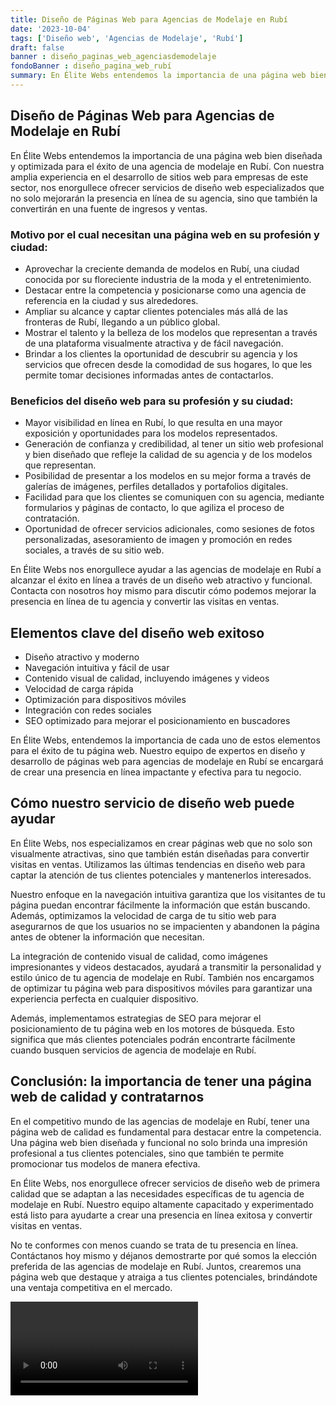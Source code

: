 ```yaml
---
title: Diseño de Páginas Web para Agencias de Modelaje en Rubí
date: '2023-10-04'
tags: ['Diseño web', 'Agencias de Modelaje', 'Rubí']
draft: false
banner : diseño_paginas_web_agenciasdemodelaje
fondoBanner : diseño_pagina_web_rubí
summary: En Élite Webs entendemos la importancia de una página web bien diseñada y optimizada para el éxito de una agencia de modelaje en Rubí. Con nuestra amplia experiencia en el desarrollo de sitios web para empresas de este sector, nos enorgullece ofrecer servicios de diseño web especializados que no solo mejorarán la presencia en línea de su agencia, sino que también la convertirán en una fuente de ingresos y ventas.
---
```


## Diseño de Páginas Web para Agencias de Modelaje en Rubí

En Élite Webs entendemos la importancia de una página web bien diseñada y optimizada para el éxito de una agencia de modelaje en Rubí. Con nuestra amplia experiencia en el desarrollo de sitios web para empresas de este sector, nos enorgullece ofrecer servicios de diseño web especializados que no solo mejorarán la presencia en línea de su agencia, sino que también la convertirán en una fuente de ingresos y ventas.

### Motivo por el cual necesitan una página web en su profesión y ciudad:

- Aprovechar la creciente demanda de modelos en Rubí, una ciudad conocida por su floreciente industria de la moda y el entretenimiento.
- Destacar entre la competencia y posicionarse como una agencia de referencia en la ciudad y sus alrededores.
- Ampliar su alcance y captar clientes potenciales más allá de las fronteras de Rubí, llegando a un público global.
- Mostrar el talento y la belleza de los modelos que representan a través de una plataforma visualmente atractiva y de fácil navegación.
- Brindar a los clientes la oportunidad de descubrir su agencia y los servicios que ofrecen desde la comodidad de sus hogares, lo que les permite tomar decisiones informadas antes de contactarlos.

### Beneficios del diseño web para su profesión y su ciudad:

- Mayor visibilidad en línea en Rubí, lo que resulta en una mayor exposición y oportunidades para los modelos representados.
- Generación de confianza y credibilidad, al tener un sitio web profesional y bien diseñado que refleje la calidad de su agencia y de los modelos que representan.
- Posibilidad de presentar a los modelos en su mejor forma a través de galerías de imágenes, perfiles detallados y portafolios digitales.
- Facilidad para que los clientes se comuniquen con su agencia, mediante formularios y páginas de contacto, lo que agiliza el proceso de contratación.
- Oportunidad de ofrecer servicios adicionales, como sesiones de fotos personalizadas, asesoramiento de imagen y promoción en redes sociales, a través de su sitio web.

En Élite Webs nos enorgullece ayudar a las agencias de modelaje en Rubí a alcanzar el éxito en línea a través de un diseño web atractivo y funcional. Contacta con nosotros hoy mismo para discutir cómo podemos mejorar la presencia en línea de tu agencia y convertir las visitas en ventas.

<GifSeo />

<Cta />

## Elementos clave del diseño web exitoso

- Diseño atractivo y moderno
- Navegación intuitiva y fácil de usar
- Contenido visual de calidad, incluyendo imágenes y videos
- Velocidad de carga rápida
- Optimización para dispositivos móviles
- Integración con redes sociales
- SEO optimizado para mejorar el posicionamiento en buscadores

En Élite Webs, entendemos la importancia de cada uno de estos elementos para el éxito de tu página web. Nuestro equipo de expertos en diseño y desarrollo de páginas web para agencias de modelaje en Rubí se encargará de crear una presencia en línea impactante y efectiva para tu negocio.

## Cómo nuestro servicio de diseño web puede ayudar

En Élite Webs, nos especializamos en crear páginas web que no solo son visualmente atractivas, sino que también están diseñadas para convertir visitas en ventas. Utilizamos las últimas tendencias en diseño web para captar la atención de tus clientes potenciales y mantenerlos interesados.

Nuestro enfoque en la navegación intuitiva garantiza que los visitantes de tu página puedan encontrar fácilmente la información que están buscando. Además, optimizamos la velocidad de carga de tu sitio web para asegurarnos de que los usuarios no se impacienten y abandonen la página antes de obtener la información que necesitan.

La integración de contenido visual de calidad, como imágenes impresionantes y videos destacados, ayudará a transmitir la personalidad y estilo único de tu agencia de modelaje en Rubí. También nos encargamos de optimizar tu página web para dispositivos móviles para garantizar una experiencia perfecta en cualquier dispositivo.

Además, implementamos estrategias de SEO para mejorar el posicionamiento de tu página web en los motores de búsqueda. Esto significa que más clientes potenciales podrán encontrarte fácilmente cuando busquen servicios de agencia de modelaje en Rubí.

## Conclusión: la importancia de tener una página web de calidad y contratarnos

En el competitivo mundo de las agencias de modelaje en Rubí, tener una página web de calidad es fundamental para destacar entre la competencia. Una página web bien diseñada y funcional no solo brinda una impresión profesional a tus clientes potenciales, sino que también te permite promocionar tus modelos de manera efectiva.

En Élite Webs, nos enorgullece ofrecer servicios de diseño web de primera calidad que se adaptan a las necesidades específicas de tu agencia de modelaje en Rubí. Nuestro equipo altamente capacitado y experimentado está listo para ayudarte a crear una presencia en línea exitosa y convertir visitas en ventas.

No te conformes con menos cuando se trata de tu presencia en línea. Contáctanos hoy mismo y déjanos demostrarte por qué somos la elección preferida de las agencias de modelaje en Rubí. Juntos, crearemos una página web que destaque y atraiga a tus clientes potenciales, brindándote una ventaja competitiva en el mercado.

<Video />

<CtaBot job='Agencias de Modelaje' city='Rubí'/>

<Gmaps query='Rubí+españa+maps' />